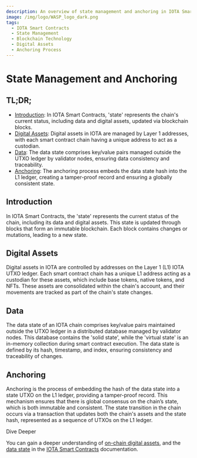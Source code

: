 ```yaml
---
description: An overview of state management and anchoring in IOTA Smart Contracts, detailing how blockchain state and digital assets are handled and secured.
image: /img/logo/WASP_logo_dark.png
tags:
  - IOTA Smart Contracts
  - State Management
  - Blockchain Technology
  - Digital Assets
  - Anchoring Process
---
```


# State Management and Anchoring

## TL;DR;

- [Introduction](#introduction): In IOTA Smart Contracts, 'state' represents the chain's current status, including data
  and digital assets, updated via blockchain blocks.
- [Digital Assets](#digital-assets): Digital assets in IOTA are managed by Layer 1 addresses, with each smart contract
  chain having a unique address to act as a custodian.
- [Data](#data): The data state comprises key/value pairs managed outside the UTXO ledger by validator nodes, ensuring
  data consistency and traceability.
- [Anchoring](#anchoring): The anchoring process embeds the data state hash into the L1 ledger, creating a tamper-proof
  record and ensuring a globally consistent state.

## Introduction

In IOTA Smart Contracts, the 'state' represents the current status of the chain, including its data and digital assets.
This state is updated through blocks that form an immutable blockchain. Each block contains changes or mutations,
leading to a new state.

## Digital Assets

Digital assets in IOTA are controlled by addresses on the Layer 1 (L1) IOTA UTXO ledger. Each smart contract chain has a
unique L1 address acting as a custodian for these assets, which include base tokens, native tokens, and NFTs. These
assets are consolidated within the chain's account, and their movements are tracked as part of the chain's state
changes.

## Data

The data state of an IOTA chain comprises key/value pairs maintained outside the UTXO ledger in a distributed database
managed by validator nodes. This database contains the 'solid state', while the 'virtual state' is an in-memory
collection during smart contract execution. The data state is defined by its hash, timestamp, and index, ensuring
consistency and traceability of changes.

## Anchoring

Anchoring is the process of embedding the hash of the data state into a state UTXO on the L1 ledger, providing a
tamper-proof record. This mechanism ensures that there is global consensus on the chain’s state, which is both immutable
and consistent. The state transition in the chain occurs via a transaction that updates both the chain's assets and the
state hash, represented as a sequence of UTXOs on the L1 ledger.

<Tip> 
Dive Deeper

You can gain a deeper understanding
of [on-chain digital assets](/isc/explanations/states/#digital-assets-on-the-chain), and
the [data state](/isc/explanations/states/#the-data-state) in the [IOTA Smart Contracts](/isc/introduction)
documentation.

</Tip>
